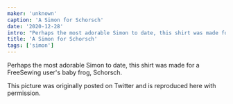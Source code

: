```yaml
---
maker: 'unknown'
caption: 'A Simon for Schorsch'
date: '2020-12-28'
intro: "Perhaps the most adorable Simon to date, this shirt was made for a FreeSewing user's baby frog, Schorsch."
title: 'A Simon for Schorsch'
tags: ['simon']
---
```


<!-- truncate -->

Perhaps the most adorable Simon to date, this shirt was made for a FreeSewing user's baby frog, Schorsch.

This picture was originally posted on Twitter and is reproduced here with permission.
